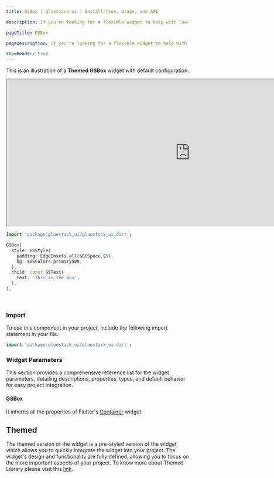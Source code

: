 ```yaml
---
title: GSBox | gluestack-ui | Installation, Usage, and API

description: If you're looking for a flexible widget to help with low-level layout needs, the GSBox widget might be just what you need. With its customizable styles and properties, it can be used to create a wide range of UI elements, from simple containers to complex layout structures.

pageTitle: GSBox

pageDescription: If you're looking for a flexible widget to help with low-level layout needs, the GSBox widget might be just what you need. With its customizable styles and properties, it can be used to create a wide range of UI elements, from simple containers to complex layout structures.

showHeader: true
---
```



<Meta title="Components/Layout/Box" />

This is an illustration of a **Themed GSBox** widget with default configuration.

<iframe
  src="https://gluestack-flutter.web.app/#/boxPreview"
  title="Example"
  width="1000"
  height="400"
></iframe>

```dart
import 'package:gluestack_ui/gluestack_ui.dart';

GSBox(
  style: GSStyle(
    padding: EdgeInsets.all($GSSpace.$5),
    bg: $GSColors.primary500,
  ),
  child: const GSText(
    text: 'This is the Box',
  ),
),

```

<br />

### Import

To use this component in your project, include the following import statement in your file.

```dart
import 'package:gluestack_ui/gluestack_ui.dart';
```

### Widget Parameters

This section provides a comprehensive reference list for the widget parameters, detailing descriptions, properties, types, and default behavior for easy project integration.

#### GSBox

It inherits all the properties of Flutter's [Container](https://api.flutter.dev/flutter/widgets/Container-class.html) widget.

## Themed

The themed version of the widget is a pre-styled version of the widget, which allows you to quickly integrate the widget into your project. The widget's design and functionality are fully defined, allowing you to focus on the more important aspects of your project. To know more about Themed Library please visit this [link](https://gluestack.io/ui/docs/core-concepts/themed-library).
